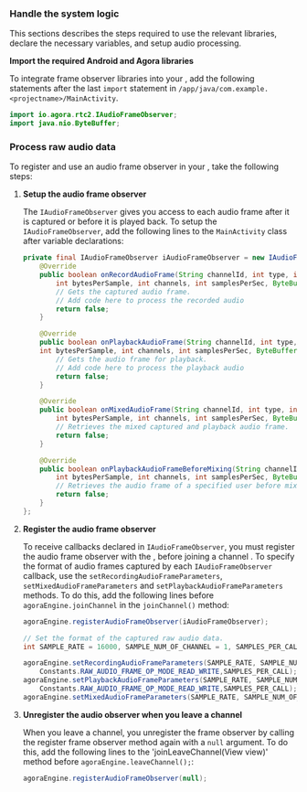 
<PlatformWrapper platform="android">

### Handle the system logic

This sections describes the steps required to use the relevant libraries, declare the necessary variables, and setup audio processing.

**Import the required Android and Agora libraries**

To integrate <Vg k="VSDK" /> frame observer libraries into your <Vpl k="CLIENT" />, add the following statements after the last `import` statement in `/app/java/com.example.<projectname>/MainActivity`.

```java
import io.agora.rtc2.IAudioFrameObserver;
import java.nio.ByteBuffer;
```

### Process raw audio data

To register and use an audio frame observer in your <Vpl k="CLIENT" />, take the following steps:

1. **Setup the audio frame observer**

    The `IAudioFrameObserver` gives you access to each audio frame after it is captured or before it is played back. To setup the `IAudioFrameObserver`, add the following lines to the `MainActivity` class after variable declarations:

    ```java
    private final IAudioFrameObserver iAudioFrameObserver = new IAudioFrameObserver() {
        @Override
        public boolean onRecordAudioFrame(String channelId, int type, int samplesPerChannel, 
            int bytesPerSample, int channels, int samplesPerSec, ByteBuffer buffer, long renderTimeMs, int avsync_type) {
            // Gets the captured audio frame.
            // Add code here to process the recorded audio
            return false;
        }

        @Override
        public boolean onPlaybackAudioFrame(String channelId, int type, int samplesPerChannel, 
        int bytesPerSample, int channels, int samplesPerSec, ByteBuffer buffer, long renderTimeMs, int avsync_type) {
            // Gets the audio frame for playback.
            // Add code here to process the playback audio
            return false;
        }

        @Override
        public boolean onMixedAudioFrame(String channelId, int type, int samplesPerChannel, 
            int bytesPerSample, int channels, int samplesPerSec, ByteBuffer buffer, long renderTimeMs, int avsync_type) {
            // Retrieves the mixed captured and playback audio frame.
            return false;
        }

        @Override
        public boolean onPlaybackAudioFrameBeforeMixing(String channelId, int userId, int type, int samplesPerChannel, 
            int bytesPerSample, int channels, int samplesPerSec, ByteBuffer buffer, long renderTimeMs, int avsync_type) {
            // Retrieves the audio frame of a specified user before mixing.
            return false;
        }
    };
    ```

1. **Register the audio frame observer**

    To receive callbacks declared in `IAudioFrameObserver`, you must register the audio frame observer with the <Vg k="ENGINE" />, before joining a channel . To specify the format of audio frames captured by each `IAudioFrameObserver` callback, use the `setRecordingAudioFrameParameters`, `setMixedAudioFrameParameters` and `setPlaybackAudioFrameParameters` methods. To do this, add the following lines before `agoraEngine.joinChannel` in the `joinChannel()` method:

    ```java
    agoraEngine.registerAudioFrameObserver(iAudioFrameObserver);

    // Set the format of the captured raw audio data.
    int SAMPLE_RATE = 16000, SAMPLE_NUM_OF_CHANNEL = 1, SAMPLES_PER_CALL = 1024;

    agoraEngine.setRecordingAudioFrameParameters(SAMPLE_RATE, SAMPLE_NUM_OF_CHANNEL, 
        Constants.RAW_AUDIO_FRAME_OP_MODE_READ_WRITE,SAMPLES_PER_CALL);
    agoraEngine.setPlaybackAudioFrameParameters(SAMPLE_RATE, SAMPLE_NUM_OF_CHANNEL, 
        Constants.RAW_AUDIO_FRAME_OP_MODE_READ_WRITE,SAMPLES_PER_CALL);
    agoraEngine.setMixedAudioFrameParameters(SAMPLE_RATE, SAMPLE_NUM_OF_CHANNEL, SAMPLES_PER_CALL);
    ```

1. **Unregister the audio observer when you leave a channel**

    When you leave a channel, you unregister the frame observer by calling the register frame observer method again with a `null` argument. To do this, add the following lines to the 'joinLeaveChannel(View view)' method before `agoraEngine.leaveChannel();`:

    ```java
    agoraEngine.registerAudioFrameObserver(null);
    ```

</PlatformWrapper>